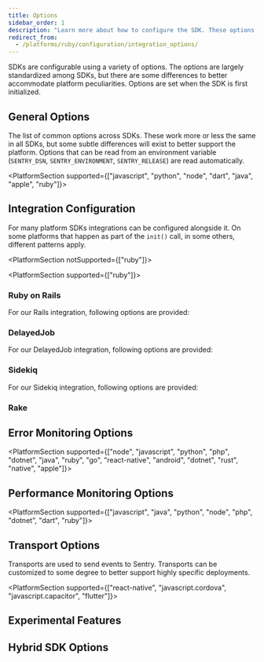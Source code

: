 ```yaml
---
title: Options
sidebar_order: 1
description: "Learn more about how to configure the SDK. These options are set when the SDK is first initialized, passed to the init function as an object."
redirect_from:
  - /platforms/ruby/configuration/integration_options/
---
```


SDKs are configurable using a variety of options. The options are largely standardized among SDKs, but there are some differences to better accommodate platform peculiarities. Options are set when the SDK is first
initialized.

<PlatformContent includePath="configuration/config-intro" />

## General Options

The list of common options across SDKs. These work more or less the same in all SDKs, but some subtle differences will exist to better support the platform. Options that can be read from an environment variable (`SENTRY_DSN`, `SENTRY_ENVIRONMENT`, `SENTRY_RELEASE`) are read automatically.

<PlatformContent includePath="common/configuration/options/enabled/" />
<PlatformContent includePath="common/configuration/options/dsn/" />
<PlatformContent includePath="common/configuration/options/stack-trace-mode/" />
<PlatformContent includePath="common/configuration/options/is-global-mode-enabled/" />
<PlatformContent includePath="common/configuration/options/database-path/" />
<PlatformContent includePath="common/configuration/options/debug/" />
<PlatformContent includePath="common/configuration/options/diagnostic-level/" />
<PlatformContent includePath="common/configuration/options/logger/" />
<PlatformContent includePath="common/configuration/options/environment/" />
<PlatformContent includePath="common/configuration/options/enabled-environments/" />
<PlatformContent includePath="common/configuration/options/tunnel/" />
<PlatformContent includePath="common/configuration/options/max-cache-items/" />
<PlatformContent includePath="common/configuration/options/attach-stacktrace/" />
<PlatformContent includePath="common/configuration/options/send-default-pii/" />
<PlatformContent includePath="common/configuration/options/event-scrubber/" />
<PlatformContent includePath="common/configuration/options/include-source-context/" />
<PlatformContent includePath="common/configuration/options/include-local-variables/" />
<PlatformContent includePath="common/configuration/options/server-name/" />
<PlatformContent includePath="common/configuration/options/ignore-errors/" />
<PlatformContent includePath="common/configuration/options/ignore-transactions/" />
<PlatformContent includePath="common/configuration/options/deny-urls/" />
<PlatformContent includePath="common/configuration/options/allow-urls/" />
<PlatformContent includePath="common/configuration/options/auto-session-tracking/" />
<PlatformContent includePath="common/configuration/options/consider-in-app-frames-by-default/" />
<PlatformContent includePath="common/configuration/options/in-app-include/" />
<PlatformContent includePath="common/configuration/options/in-app-exclude/" />
<PlatformContent includePath="common/configuration/options/ignored-exceptions-for-type/" />
<PlatformContent includePath="common/configuration/options/max-request-body-size/" />
<PlatformContent includePath="common/configuration/options/max-value-length/" />
<PlatformContent includePath="common/configuration/options/ca-certs/" />
<PlatformContent includePath="common/configuration/options/context-lines/" />
<PlatformContent includePath="common/configuration/options/frame-context-lines/" />
<PlatformContent includePath="common/configuration/options/request-bodies/" />
<PlatformContent includePath="common/configuration/options/with-locals/" />
<PlatformContent includePath="common/configuration/options/normalize-depth/" />
<PlatformContent includePath="common/configuration/options/normalize-max-breadth/" />
<PlatformContent includePath="common/configuration/options/attach-screenshot/" />
<PlatformContent includePath="common/configuration/options/screenshot-quality/" />
<PlatformContent includePath="common/configuration/options/attach-viewhierarchy/" />
<PlatformContent includePath="common/configuration/options/idle-timeout/" />
<PlatformContent includePath="common/configuration/options/ipc-mode/" />
<PlatformContent includePath="common/configuration/options/get-sessions/" />
<PlatformContent includePath="common/configuration/options/get-renderer-name/" />
<PlatformContent includePath="common/configuration/options/send-client-reports/" />
<PlatformContent includePath="common/configuration/options/send-modules/" />
<PlatformContent includePath="common/configuration/options/capture-failed-requests/" />
<PlatformContent includePath="common/configuration/options/enable-capture-failed-requests/" />
<PlatformContent includePath="common/configuration/options/breadcrumbs-logger/" />
<PlatformContent includePath="common/configuration/options/before-breadcrumb/" />
<PlatformContent includePath="common/configuration/options/max-breadcrumbs/" />
<PlatformContent includePath="common/configuration/options/release-name/" />
<PlatformContent includePath="common/configuration/options/dist/" />
<PlatformContent includePath="common/configuration/options/release/" />
<PlatformContent includePath="common/configuration/options/async/" />
<PlatformContent includePath="common/configuration/options/background-worker-threads/" />

<PlatformSection supported={["javascript", "python", "node", "dart", "java", "apple", "ruby"]}>

## Integration Configuration

For many platform SDKs integrations can be configured alongside it. On some platforms that happen as part of the `init()` call, in some others, different patterns apply.

<PlatformSection notSupported={["ruby"]}>

<PlatformContent includePath="common/configuration/options/default-integrations/" />
<PlatformContent includePath="common/configuration/options/integrations/" />

</PlatformSection>

<PlatformSection supported={["ruby"]}>

### Ruby on Rails

For our <PlatformLink to="/integrations/rails/">Rails integration</PlatformLink>, following options are provided:

<PlatformContent includePath="common/configuration/options/rails-report_rescued_exceptions/" />
<PlatformContent includePath="common/configuration/options/rails-skippable_job_adapters/" />
<PlatformContent includePath="common/configuration/options/rails-tracing_subscribers/" />

### DelayedJob

For our <PlatformLink to="/integrations/delayed_job/">DelayedJob integration</PlatformLink>, following options are provided:

<PlatformContent includePath="common/configuration/options/delayed_job.report_after_job_retries/" />

### Sidekiq

For our <PlatformLink to="/integrations/sidekiq/">Sidekiq integration</PlatformLink>, following options are provided:

<PlatformContent includePath="common/configuration/options/sidekiq.report_after_job_retries/" />

### Rake

<PlatformContent includePath="common/configuration/options/skip-rake-integration/" />

</PlatformSection>

</PlatformSection>

## Error Monitoring Options

<PlatformContent includePath="error-monitoring/configuration/options-overview/" />

<PlatformSection supported={["node", "javascript", "python", "php", "dotnet", "java", "ruby", "go", "react-native", "android", "dotnet", "rust", "native", "apple"]}>

## Performance Monitoring Options

<PlatformContent includePath="performance-monitoring/configuration/options-overview/" />

</PlatformSection>

<PlatformSection supported={["javascript", "java", "python", "node", "php", "dotnet", "dart", "ruby"]}>

## Transport Options

Transports are used to send events to Sentry. Transports can be customized to some degree to better support highly specific deployments.

<PlatformContent includePath="common/configuration/options/transport/" />
<PlatformContent includePath="common/configuration/options/transport-class/" />
<PlatformContent includePath="common/configuration/options/transport-options/" />
<PlatformContent includePath="common/configuration/options/proxy/" />
<PlatformContent includePath="common/configuration/options/trusted-proxies/" />
<PlatformContent includePath="common/configuration/options/http-proxy/" />
<PlatformContent includePath="common/configuration/options/https-proxy/" />
<PlatformContent includePath="common/configuration/options/proxy-headers/" />
<PlatformContent includePath="common/configuration/options/cache-directory-path/" />
<PlatformContent includePath="common/configuration/options/init-cache-flush-timeout/" />
<PlatformContent includePath="common/configuration/options/shutdown-timeout/" />
<PlatformContent includePath="common/configuration/options/http-connect-timeout/" />
<PlatformContent includePath="common/configuration/options/http-timeout/" />
<PlatformContent includePath="common/configuration/options/send-attempts/" />

</PlatformSection>

<PlatformSection supported={["react-native", "javascript.cordova", "javascript.capacitor", "flutter"]}>

## Experimental Features

<PlatformContent includePath="common/configuration/options/experimental/" />

## Hybrid SDK Options

<PlatformContent includePath="common/configuration/options/enable-native/" />
<PlatformContent includePath="common/configuration/options/auto-initialize-native-sdk/" />
<PlatformContent includePath="common/configuration/options/enable-native-crash-handling/" />
<PlatformContent includePath="common/configuration/options/enable-native-nagger/" />
<PlatformContent includePath="common/configuration/options/enable-auto-session-tracking/" />
<PlatformContent includePath="common/configuration/options/session-tracking-interval-millis/" />
<PlatformContent includePath="common/configuration/options/enable-ndk-scope-sync/" />
<PlatformContent includePath="common/configuration/options/attach-threads/" />
<PlatformContent includePath="common/configuration/options/enable-auto-performance-tracking/" />
<PlatformContent includePath="common/configuration/options/enable-auto-performance-tracing/" />
<PlatformContent includePath="common/configuration/options/enable-out-of-memory-tracking/" />
<PlatformContent includePath="common/configuration/options/enable-watchdog-termination-tracking/" />
<PlatformContent includePath="common/configuration/options/on-ready/" />
<PlatformContent includePath="common/configuration/options/enable-scope-sync/" />
<PlatformContent includePath="common/configuration/options/report-packages/" />
<PlatformContent includePath="common/configuration/options/anr-enabled/" />
<PlatformContent includePath="common/configuration/options/anr-timeout-interval/" />
<PlatformContent includePath="common/configuration/options/report-silent-flutter-errors/" />
<PlatformContent includePath="common/configuration/options/auto-app-start/" />
<PlatformContent includePath="common/configuration/options/enable-auto-native-breadcrumbs/" />
<PlatformContent includePath="common/configuration/options/enable-user-interaction-breadcrumbs/" />
<PlatformContent includePath="common/configuration/options/enable-user-interaction-tracing/" />
<PlatformContent includePath="common/configuration/options/proguard-uuid/" />

</PlatformSection>
